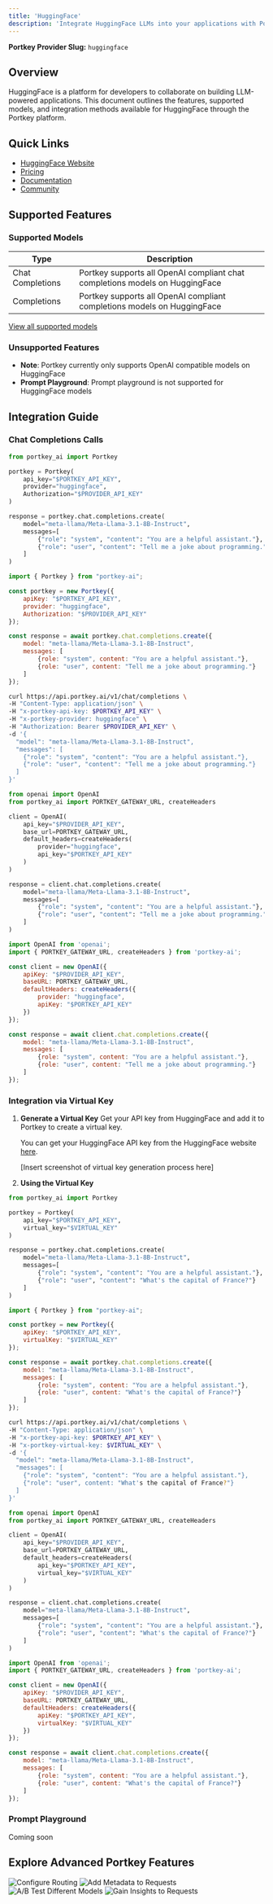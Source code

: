 ```yaml
---
title: 'HuggingFace'
description: 'Integrate HuggingFace LLMs into your applications with Portkey'
---
```


**Portkey Provider Slug:** `huggingface`

## Overview

HuggingFace is a platform for developers to collaborate on building LLM-powered applications. This document outlines the features, supported models, and integration methods available for HuggingFace through the Portkey platform.

## Quick Links

- [HuggingFace Website](https://huggingface.co/)
- [Pricing](https://huggingface.co/pricing#endpoints)
- [Documentation](https://huggingface.co/docs/api-inference/index)
- [Community](https://huggingface.co/join/discord)

## Supported Features

### Supported Models

| Type | Description |
|------|-------------|
| Chat Completions | Portkey supports all OpenAI compliant chat completions models on HuggingFace |
| Completions | Portkey supports all OpenAI compliant completions models on HuggingFace |

[View all supported models](https://huggingface.co/models)

### Unsupported Features

- **Note**: Portkey currently only supports OpenAI compatible models on HuggingFace
- **Prompt Playground**: Prompt playground is not supported for HuggingFace models

## Integration Guide

### Chat Completions Calls

<CodeGroup>

```Python python
from portkey_ai import Portkey

portkey = Portkey(
    api_key="$PORTKEY_API_KEY",
    provider="huggingface",
    Authorization="$PROVIDER_API_KEY"
)

response = portkey.chat.completions.create(
    model="meta-llama/Meta-Llama-3.1-8B-Instruct",
    messages=[
        {"role": "system", "content": "You are a helpful assistant."},
        {"role": "user", "content": "Tell me a joke about programming."}
    ]
)
```

```js node
import { Portkey } from "portkey-ai";

const portkey = new Portkey({
    apiKey: "$PORTKEY_API_KEY",
    provider: "huggingface",
    Authorization: "$PROVIDER_API_KEY"
});

const response = await portkey.chat.completions.create({
    model: "meta-llama/Meta-Llama-3.1-8B-Instruct",
    messages: [
        {role: "system", content: "You are a helpful assistant."},
        {role: "user", content: "Tell me a joke about programming."}
    ]
});
```

```bash cURL
curl https://api.portkey.ai/v1/chat/completions \
-H "Content-Type: application/json" \
-H "x-portkey-api-key: $PORTKEY_API_KEY" \
-H "x-portkey-provider: huggingface" \
-H "Authorization: Bearer $PROVIDER_API_KEY" \
-d '{
  "model": "meta-llama/Meta-Llama-3.1-8B-Instruct",
  "messages": [
    {"role": "system", "content": "You are a helpful assistant."},
    {"role": "user", "content": "Tell me a joke about programming."}
  ]
}'
```

```Python OpenAI Python SDK
from openai import OpenAI
from portkey_ai import PORTKEY_GATEWAY_URL, createHeaders

client = OpenAI(
    api_key="$PROVIDER_API_KEY",
    base_url=PORTKEY_GATEWAY_URL,
    default_headers=createHeaders(
        provider="huggingface",
        api_key="$PORTKEY_API_KEY"
    )
)

response = client.chat.completions.create(
    model="meta-llama/Meta-Llama-3.1-8B-Instruct",
    messages=[
        {"role": "system", "content": "You are a helpful assistant."},
        {"role": "user", "content": "Tell me a joke about programming."}
    ]
)
```

```js OpenAI Node SDK
import OpenAI from 'openai';
import { PORTKEY_GATEWAY_URL, createHeaders } from 'portkey-ai';

const client = new OpenAI({
    apiKey: "$PROVIDER_API_KEY",
    baseURL: PORTKEY_GATEWAY_URL,
    defaultHeaders: createHeaders({
        provider: "huggingface",
        apiKey: "$PORTKEY_API_KEY"
    })
});

const response = await client.chat.completions.create({
    model: "meta-llama/Meta-Llama-3.1-8B-Instruct",
    messages: [
        {role: "system", content: "You are a helpful assistant."},
        {role: "user", content: "Tell me a joke about programming."}
    ]
});
```

</CodeGroup>

### Integration via Virtual Key

1. **Generate a Virtual Key**
   Get your API key from HuggingFace and add it to Portkey to create a virtual key.

   You can get your HuggingFace API key from the HuggingFace website [here](https://huggingface.co/login).

   [Insert screenshot of virtual key generation process here]

2. **Using the Virtual Key**

<CodeGroup>

```Python python
from portkey_ai import Portkey

portkey = Portkey(
    api_key="$PORTKEY_API_KEY",
    virtual_key="$VIRTUAL_KEY"
)

response = portkey.chat.completions.create(
    model="meta-llama/Meta-Llama-3.1-8B-Instruct",
    messages=[
        {"role": "system", "content": "You are a helpful assistant."},
        {"role": "user", "content": "What's the capital of France?"}
    ]
)
```

```js node
import { Portkey } from "portkey-ai";

const portkey = new Portkey({
    apiKey: "$PORTKEY_API_KEY",
    virtualKey: "$VIRTUAL_KEY"
});

const response = await portkey.chat.completions.create({
    model: "meta-llama/Meta-Llama-3.1-8B-Instruct",
    messages: [
        {role: "system", content: "You are a helpful assistant."},
        {role: "user", content: "What's the capital of France?"}
    ]
});
```

```bash cURL
curl https://api.portkey.ai/v1/chat/completions \
-H "Content-Type: application/json" \
-H "x-portkey-api-key: $PORTKEY_API_KEY" \
-H "x-portkey-virtual-key: $VIRTUAL_KEY" \
-d '{
  "model": "meta-llama/Meta-Llama-3.1-8B-Instruct",
  "messages": [
    {"role": "system", "content": "You are a helpful assistant."},
    {"role": "user", content: "What's the capital of France?"}
  ]
}'
```

```Python OpenAI Python SDK
from openai import OpenAI
from portkey_ai import PORTKEY_GATEWAY_URL, createHeaders

client = OpenAI(
    api_key="$PROVIDER_API_KEY",
    base_url=PORTKEY_GATEWAY_URL,
    default_headers=createHeaders(
        api_key="$PORTKEY_API_KEY",
        virtual_key="$VIRTUAL_KEY"
    )
)

response = client.chat.completions.create(
    model="meta-llama/Meta-Llama-3.1-8B-Instruct",
    messages=[
        {"role": "system", "content": "You are a helpful assistant."},
        {"role": "user", "content": "What's the capital of France?"}
    ]
)
```

```js OpenAI Node SDK
import OpenAI from 'openai';
import { PORTKEY_GATEWAY_URL, createHeaders } from 'portkey-ai';

const client = new OpenAI({
    apiKey: "$PROVIDER_API_KEY",
    baseURL: PORTKEY_GATEWAY_URL,
    defaultHeaders: createHeaders({
        apiKey: "$PORTKEY_API_KEY",
        virtualKey: "$VIRTUAL_KEY"
    })
});

const response = await client.chat.completions.create({
    model: "meta-llama/Meta-Llama-3.1-8B-Instruct",
    messages: [
        {role: "system", content: "You are a helpful assistant."},
        {role: "user", content: "What's the capital of France?"}
    ]
});
```

</CodeGroup>

### Prompt Playground

Coming soon

## Explore Advanced Portkey Features

<CardGroup cols={2}>
  <Card title="Configure Routing" href="/docs/product/ai-gateway/routing">
    <img src="/api/placeholder/400/320" alt="Configure Routing" />
  </Card>
  <Card title="Add Metadata to Requests" href="/docs/product/observability/metadata">
    <img src="/api/placeholder/400/320" alt="Add Metadata to Requests" />
  </Card>
  <Card title="A/B Test Different Models" href="/docs/product/ai-gateway/load-balance">
    <img src="/api/placeholder/400/320" alt="A/B Test Different Models" />
  </Card>
  <Card title="Gain Insights to Requests" href="/docs/product/observability/traces">
    <img src="/api/placeholder/400/320" alt="Gain Insights to Requests" />
  </Card>
</CardGroup>